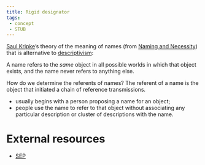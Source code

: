 ```yaml
---
title: Rigid designator
tags: 
 - concept 
 - STUB
---
```


[Saul Kripke](/docs/phil/people/Saul Kripke.html)'s theory of the meaning of names (from [Naming and Necessity](/docs/phil/works/Naming and Necessity.html)) 
that is alternative to [descriptivism](/docs/phil/Descriptivism.html):

A name refers to the *same* object in all possible worlds in which that object exists, and the name never refers to anything else. 

How do we determine the referents of names?  The referent of a name is the object that initiated a chain of reference transmissions. 

- usually begins with a person proposing a name for an object; 
- people use the name to refer to that object without associating any particular description or cluster of descriptions with the name. 

# External resources
- [SEP](https://plato.stanford.edu/entries/rigid-designators/)